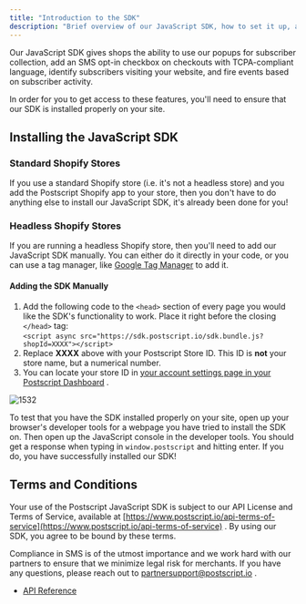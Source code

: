 ```yaml
---
title: "Introduction to the SDK"
description: "Brief overview of our JavaScript SDK, how to set it up, and its functionality."
---
```

Our JavaScript SDK gives shops the ability to use our popups for subscriber collection, add an SMS opt-in checkbox on checkouts with TCPA-compliant language, identify subscribers visiting your website, and fire events based on subscriber activity.

In order for you to get access to these features, you'll need to ensure that our SDK is installed properly on your site.

## Installing the JavaScript SDK

### Standard Shopify Stores

If you use a standard Shopify store (i.e. it's not a headless store) and you add the Postscript Shopify app to your store, then you don't have to do anything else to install our JavaScript SDK, it's already been done for you!

### Headless Shopify Stores

If you are running a headless Shopify store, then you'll need to add our JavaScript SDK manually. You can either do it directly in your code, or you can use a tag manager, like [Google Tag Manager](https://tagmanager.google.com/)
 to add it.

#### Adding the SDK Manually

1.  Add the following code to the `<head>` section of every page you would like the SDK's functionality to work. Place it right before the closing `</head>` tag:  
    `<script async src="https://sdk.postscript.io/sdk.bundle.js?shopId=XXXX"></script>`
2.  Replace **XXXX** above with your Postscript Store ID. This ID is **not** your store name, but a numerical number.
3.  You can locate your store ID in [your account settings page in your Postscript Dashboard](https://app.postscript.io/account/settings)
    .

<img className="block" src="images/files_readme_io/_e9a6f42_ShopID.gif" alt="1532" />

To test that you have the SDK installed properly on your site, open up your browser's developer tools for a webpage you have tried to install the SDK on. Then open up the JavaScript console in the developer tools. You should get a response when typing in `window.postscript` and hitting enter. If you do, you have successfully installed our SDK!

## Terms and Conditions

Your use of the Postscript JavaScript SDK is subject to our API License and Terms of Service, available at [https://www.postscript.io/api-terms-of-service](https://www.postscript.io/api-terms-of-service)
. By using our SDK, you agree to be bound by these terms.

Compliance in SMS is of the utmost importance and we work hard with our partners to ensure that we minimize legal risk for merchants. If you have any questions, please reach out to [partnersupport@postscript.io](mailto:partnersupport@postscript.io)
.

*   [API Reference](/docs/javascript-sdk-api-reference)
    

